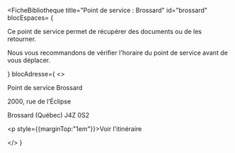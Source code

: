 
<FicheBibliotheque
  title="Point de service : Brossard"
  id="brossard"
  blocEspaces= {
    <Alert>
      <p>Ce point de service permet de récupérer des documents ou de les retourner.</p>
      <p>Nous vous recommandons de vérifier l'horaire du point de service avant de vous déplacer.</p>
    </Alert>
  }
  blocAdresse={
    <>
      <p>Point de service Brossard</p>
      <p>2000, rue de l’Éclipse</p>
      <p>Brossard (Québec) J4Z 0S2</p>
      <p style={{marginTop:"1em"}}><Link to="https://www.google.com/maps/place/2000+R.+de+l'%C3%89clipse,+Brossard,+QC+J4Z+0S2/@45.4472216,-73.4343575,1064m/data=!3m2!1e3!4b1!4m6!3m5!1s0x4cc90f05b64ae619:0xc49194e396d285f1!8m2!3d45.4472179!4d-73.4317826!16s%2Fg%2F11ldtpkmh_?entry=ttu&g_ep=EgoyMDI1MTAxMy4wIKXMDSoASAFQAw%3D%3D" Icon={ArrowSquareOutIcon}>Voir l'itinéraire</Link></p>
    </>
  }
>
</FicheBibliotheque>